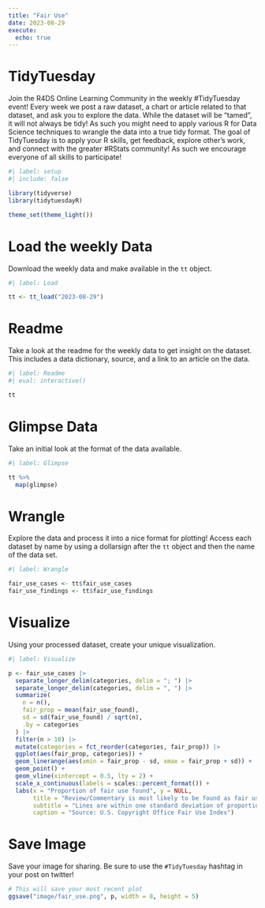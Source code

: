 ```yaml
---
title: "Fair Use"
date: 2023-08-29
execute: 
  echo: true
---
```


# TidyTuesday

Join the R4DS Online Learning Community in the weekly #TidyTuesday event!
Every week we post a raw dataset, a chart or article related to that dataset, and ask you to explore the data.
While the dataset will be “tamed”, it will not always be tidy! As such you might need to apply various R for Data Science techniques to wrangle the data into a true tidy format.
The goal of TidyTuesday is to apply your R skills, get feedback, explore other’s work, and connect with the greater #RStats community!
As such we encourage everyone of all skills to participate!

```r
#| label: setup
#| include: false

library(tidyverse)
library(tidytuesdayR)

theme_set(theme_light())
```

# Load the weekly Data

Download the weekly data and make available in the `tt` object.

```r
#| label: Load

tt <- tt_load("2023-08-29")

```


# Readme

Take a look at the readme for the weekly data to get insight on the dataset.
This includes a data dictionary, source, and a link to an article on the data.

```r
#| label: Readme
#| eval: interactive()

tt

```


# Glimpse Data

Take an initial look at the format of the data available.

```r
#| label: Glimpse

tt %>% 
  map(glimpse)

```

# Wrangle

Explore the data and process it into a nice format for plotting! Access each dataset by name by using a dollarsign after the `tt` object and then the name of the data set.

```r
#| label: Wrangle

fair_use_cases <- tt$fair_use_cases
fair_use_findings <- tt$fair_use_findings
```

# Visualize

Using your processed dataset, create your unique visualization.

```r
#| label: Visualize

p <- fair_use_cases |> 
  separate_longer_delim(categories, delim = "; ") |>
  separate_longer_delim(categories, delim = ", ") |> 
  summarize(
    n = n(),
    fair_prop = mean(fair_use_found),
    sd = sd(fair_use_found) / sqrt(n),
    .by = categories
  ) |> 
  filter(n > 10) |> 
  mutate(categories = fct_reorder(categories, fair_prop)) |> 
  ggplot(aes(fair_prop, categories)) +
  geom_linerange(aes(xmin = fair_prop - sd, xmax = fair_prop + sd)) +
  geom_point() +
  geom_vline(xintercept = 0.5, lty = 2) +
  scale_x_continuous(labels = scales::percent_format()) +
  labs(x = "Proportion of fair use found", y = NULL,
       title = "Review/Commentary is most likely to be found as fair use\namong categories with more than 10 cases",
       subtitle = "Lines are within one standard deviation of proportion",
       caption = "Source: U.S. Copyright Office Fair Use Index")
```

# Save Image

Save your image for sharing. Be sure to use the `#TidyTuesday` hashtag in your post on twitter! 

```r

# This will save your most recent plot
ggsave("image/fair_use.png", p, width = 8, height = 5)

```
